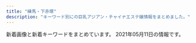 ```yaml
---
title: "練馬・下赤塚"
description: "キーワード別にの巨乳アジアン・チャイナエステ嬢情報をまとめました。"
---
```


新着画像と新着キーワードをまとめています。
2021年05月11日の情報です。

<DmmAffiliateIns />
<KeywordTable
  shops={
    [
    {
        "name": "\u3072\u307e\u308f\u308a",
        "img_links": [
            "http://himawari.est-u.com/staff/izumi.jpg",
            "http://himawari.est-u.com/images/a1.jpg",
            "http://himawari.est-u.com/staff/asuka.jpg",
            "http://himawari.est-u.com/images/a2.jpg",
            "http://himawari.est-u.com/staff/yuki.jpg",
            "http://himawari.est-u.com/staff/risa.jpg",
            "http://himawari.est-u.com/staff/umi.jpg",
            "http://himawari.est-u.com/images/index_04.jpg",
            "http://himawari.est-u.com/images/index_10.jpg",
            "http://himawari.est-u.com/staff/emi.jpg",
            "http://himawari.est-u.com/staff/sakura.jpg",
            "http://himawari.est-u.com/images/therpist.jpg",
            "http://himawari.est-u.com/images/index2_08.jpg",
            "http://himawari.est-u.com/images/down.jpg",
            "http://himawari.est-u.com/images/index_02.jpg",
            "http://himawari.est-u.com/images/index_08.jpg",
            "http://himawari.est-u.com/staff/yumi.jpg",
            "http://himawari.est-u.com/staff/nami.jpg"
        ],
        "station": "\u7df4\u99ac\u99c5\u5357\u53e3",
        "url": "http://himawari.est-u.com/",
        "keywords": {
            "C": 7
        }
    },
    {
        "url": "http://aroma-p.info/",
        "station": "\u77f3\u795e\u4e95\u516c\u5712\u99c5\u5357\u53e3",
        "keywords": {},
        "name": "AROMA PLAZA \u30a2\u30ed\u30de\u30d7\u30e9\u30b6",
        "img_links": []
    },
    {
        "name": "\u3064\u307c\u307f",
        "url": "https://salasa.tokyo/",
        "station": "\u7df4\u99ac\u99c5\u897f\u53e3",
        "img_links": [
            "https://salasa.tokyo/wp-content/themes/este/img/top-img02.png",
            "https://salasa.tokyo/wp-content/uploads/2020/02/21salasa.jpg",
            "https://salasa.tokyo/wp-content/themes/este/img/top-img021.png",
            "https://salasa.tokyo/wp-content/themes/este/img/top-img01b.png",
            "https://salasa.tokyo/wp-content/themes/este/img/tel_footer.png",
            "https://salasa.tokyo/wp-content/themes/este/img/top-img01.png",
            "https://salasa.tokyo/wp-content/themes/este/img/top-img04.png",
            "https://salasa.tokyo/wp-content/themes/este/img/4.jpg",
            "https://salasa.tokyo/wp-content/uploads/2020/02/41salasa.jpg",
            "https://salasa.tokyo/wp-content/themes/este/img/3.jpg",
            "https://salasa.tokyo/wp-content/themes/este/img/1.jpg",
            "https://salasa.tokyo/wp-content/themes/este/img/call.png",
            "https://salasa.tokyo/wp-content/themes/este/img/top-img05.png",
            "https://salasa.tokyo/wp-content/themes/este/img/tel_header.png",
            "https://salasa.tokyo/wp-content/themes/este/img/top-img01a.png",
            "https://salasa.tokyo/wp-content/uploads/2020/04/2311121salasa.jpg",
            "https://salasa.tokyo/wp-content/uploads/2020/02/1salasa.jpg",
            "https://salasa.tokyo/wp-content/uploads/2021/04/s187alasa.jpg",
            "https://salasa.tokyo/wp-content/uploads/2020/02/11salasa.jpg",
            "https://salasa.tokyo/wp-content/uploads/2021/02/345salasa.jpg",
            "https://salasa.tokyo/wp-content/uploads/2020/02/8776salasa.jpg",
            "https://salasa.tokyo/wp-content/uploads/2020/03/897261salasa.jpg",
            "https://salasa.tokyo/wp-content/themes/este/img/2.jpg",
            "https://salasa.tokyo/wp-content/uploads/2020/02/32salasa.jpg"
        ],
        "keywords": {
            "C": 13,
            "G": 3,
            "D": 6,
            "E": 14
        }
    },
    {
        "url": "http://www.e-rakuraku.info/",
        "img_links": [
            "http://www.e-rakuraku.info/images/g5.jpg",
            "http://www.e-rakuraku.info/images/s1.png",
            "http://www.e-rakuraku.info/images/mobile.png",
            "http://www.e-rakuraku.info/images/newt.png",
            "http://www.e-rakuraku.info/images/tite-staff.png",
            "http://www.e-rakuraku.info/images/g4.jpg",
            "http://www.e-rakuraku.info/images/huiyuan.png",
            "http://www.e-rakuraku.info/images/g3.jpg",
            "http://www.e-rakuraku.info/images/nei_03.jpg",
            "http://www.e-rakuraku.info/images/g0.jpg",
            "http://www.e-rakuraku.info/images/g1.jpg",
            "http://www.e-rakuraku.info/images/tite-gallery.png",
            "http://www.e-rakuraku.info/images/sr.png",
            "http://www.e-rakuraku.info/images/g2.jpg",
            "http://www.e-rakuraku.info/images/newfacet.png",
            "http://www.e-rakuraku.info/images/tel.png",
            "http://www.e-rakuraku.info/images/top.jpg",
            "http://www.e-rakuraku.info/images/s2.png"
        ],
        "station": "\u4e2d\u6751\u6a4b\u99c5",
        "name": "\u697d\u697d",
        "keywords": {
            "C": 13
        }
    },
    {
        "url": "http://www.smile.mensest.com/",
        "keywords": {
            "C": 16,
            "88": 4,
            "D": 4,
            "85": 2,
            "87": 2
        },
        "station": "\u7df4\u99ac\u99c5\u897f\u53e3",
        "name": "Smile -\u30b9\u30de\u30a4\u30eb-",
        "img_links": [
            "http://www.smile.mensest.com/files/003.jpg",
            "http://www.smile.mensest.com/files/001.jpg",
            "http://www.smile.mensest.com/files/002.jpg",
            "http://www.smile.mensest.com/img/ttl_news.png",
            "http://www.smile.mensest.com/img/ttl_info.png",
            "http://www.smile.mensest.com/img/pickup.jpg",
            "http://www.smile.mensest.com/img/btn_side_mobile.jpg",
            "http://www.smile.mensest.com/files/004.jpg",
            "http://www.smile.mensest.com/img/goback.jpg",
            "http://www.smile.mensest.com/img/btn_blog.png",
            "http://www.smile.mensest.com/img/header02.png"
        ]
    },
    {
        "station": "\u7df4\u99ac\u99c5",
        "keywords": {
            "89": 1,
            "92": 1,
            "90": 3,
            "D": 3,
            "C": 2,
            "E": 1,
            "86": 1
        },
        "img_links": [
            "http://aclass.estheya.com/css/m-head02.jpg",
            "http://aclass.estheya.com/images/call.png",
            "http://aclass.estheya.com/css/m-top004.jpg",
            "http://aclass.estheya.com/css/staff/staff001-b.jpg",
            "http://aclass.estheya.com/css/staff/staff002.jpg",
            "http://aclass.estheya.com/css/staff/staff0004.jpg",
            "http://aclass.estheya.com/css/staff/staff005.jpg",
            "http://aclass.estheya.com/css/right.jpg",
            "http://aclass.estheya.com/css/m-head04.jpg",
            "http://aclass.estheya.com/css/staff/staff006.jpg",
            "http://aclass.estheya.com/css/left.jpg",
            "http://aclass.estheya.com/css/cam01.jpg",
            "http://aclass.estheya.com/css/staff/staff001.jpg",
            "http://aclass.estheya.com/css/staff/staff0003.jpg"
        ],
        "name": "A-CLASS\uff5e\u30a8\u30fc\u30af\u30e9\u30b9\uff5e",
        "url": "http://aclass.estheya.com/"
    },
    {
        "station": "\u65b0\u685c\u53f0\u99c51\u756a\u51fa\u53e3",
        "img_links": [
            "https://static.wixstatic.com/media/56292f_4d626237c2cd4806b0251dae4554758e.jpg",
            "https://static.wixstatic.com/media/56292f_3dc196c69ac04338b46a28f7dc0f4df2.jpg",
            "https://static.wixstatic.com/media/73ea4e_73ca4971bac34776a53c8b09526abe0d~mv2.jpg",
            "https://static.wixstatic.com/media/73ea4e_4f276738c0354f93b87840e2d55be62b~mv2.png"
        ],
        "url": "https://1270791003.wixsite.com/mysite/",
        "name": "\u697d\u3005",
        "keywords": {}
    },
    {
        "keywords": {},
        "url": "http://evergrace.tyo.cm/",
        "name": "\u30b8\u30e3\u30b9\u30df\u30f3",
        "station": "\u6210\u5897\u99c5",
        "img_links": []
    },
    {
        "url": "http://es-nerima.biz/",
        "img_links": [
            "http://es-nerima.biz/wp-content/themes/template-salon2/images/gallery-ttl.png",
            "http://es-nerima.biz/wp-content/uploads/2016/10/gallery8.jpg",
            "http://es-nerima.biz/wp-content/themes/template-salon2/images/gallery2.jpg",
            "http://es-nerima.biz/wp-content/uploads/2016/10/g6-250x330.jpg",
            "http://es-nerima.biz/wp-content/uploads/2016/10/eri-250x330.jpg",
            "http://es-nerima.biz/wp-content/uploads/2016/10/g4.jpg",
            "http://es-nerima.biz/wp-content/uploads/2016/10/g3-250x330.jpg",
            "http://es-nerima.biz/wp-content/themes/template-salon2/images/slider1.jpg",
            "http://es-nerima.biz/wp-content/themes/template-salon2/images/news-ttl.png",
            "http://es-nerima.biz/wp-content/uploads/2016/10/g3.jpg",
            "http://es-nerima.biz/wp-content/uploads/2016/10/g1-250x330.jpg",
            "http://es-nerima.biz/wp-content/themes/template-salon2/images/newface-ttl.png",
            "http://es-nerima.biz/wp-content/uploads/2016/10/mika.jpg",
            "http://es-nerima.biz/wp-content/themes/template-salon2/images/gallery1.jpg",
            "http://es-nerima.biz/wp-content/uploads/2016/10/girl-1-250x330.jpg",
            "http://es-nerima.biz/wp-content/themes/template-salon2/images/tel.png",
            "http://es-nerima.biz/wp-content/themes/template-salon2/images/camp-bnr.jpg",
            "http://es-nerima.biz/wp-content/uploads/2016/10/g6.jpg",
            "http://es-nerima.biz/wp-content/themes/template-salon2/images/gallery3.jpg",
            "http://es-nerima.biz/wp-content/uploads/2016/10/gallery7.jpg",
            "http://es-nerima.biz/wp-content/themes/template-salon2/images/massage-de_88_31.jpg",
            "http://es-nerima.biz/wp-content/themes/template-salon2/images/gallery4.jpg",
            "http://es-nerima.biz/wp-content/uploads/2016/10/g5-250x330.jpg",
            "http://es-nerima.biz/wp-content/uploads/2016/10/girl-1.jpg",
            "http://es-nerima.biz/wp-content/uploads/2016/10/g5.jpg",
            "http://es-nerima.biz/wp-content/themes/template-salon2/images/pickup-frame.png",
            "http://es-nerima.biz/wp-content/uploads/2016/10/gallery5.jpg",
            "http://es-nerima.biz/wp-content/uploads/2016/10/gallery8-600x600.jpg",
            "http://es-nerima.biz/wp-content/uploads/2016/10/g4-250x330.jpg",
            "http://es-nerima.biz/wp-content/themes/template-salon2/images/magazine.jpg",
            "http://es-nerima.biz/wp-content/uploads/2016/10/gallery1.jpg",
            "http://es-nerima.biz/wp-content/uploads/2016/10/camp-bnr.jpg",
            "http://es-nerima.biz/wp-content/uploads/2016/10/gallery6.jpg",
            "http://cdn.dino-es.com/images/logo/88x31DinoEs.png",
            "http://es-nerima.biz/wp-content/themes/template-salon2/images/pickup-ttl.png",
            "http://es-nerima.biz/wp-content/uploads/2016/10/gallery3.jpg",
            "http://es-nerima.biz/wp-content/uploads/2016/10/mika-250x330.jpg",
            "http://es-nerima.biz/wp-content/uploads/2016/10/gallery2.jpg",
            "http://es-nerima.biz/wp-content/uploads/2016/10/eri.jpg"
        ],
        "station": "\u7df4\u99ac\u99c5\u5317\u53e3",
        "name": "\u3046\u3089\u3089",
        "keywords": {}
    },
    {
        "url": "http://margaret.ests.jp/",
        "keywords": {
            "E": 60,
            "88": 24,
            "87": 12,
            "86": 24,
            "D": 72,
            "85": 36
        },
        "img_links": [
            "http://margaret.ests.jp/images/top.jpg",
            "http://margaret.ests.jp/images/s_pick.jpg",
            "http://margaret.ests.jp/images/room2.jpg",
            "http://margaret.ests.jp/images/room4.jpg",
            "http://margaret.ests.jp/photos/sites/29/2020/04/2020041014190824.jpg",
            "http://margaret.ests.jp/images/mobile.jpg",
            "http://margaret.ests.jp/images/service3.jpg",
            "http://margaret.ests.jp/photos/sites/29/2020/06/2020062814010219.jpeg",
            "http://margaret.ests.jp/photos/sites/29/2020/08/2020080615352994.jpeg",
            "http://margaret.ests.jp/photos/sites/29/2021/01/2021011511194654.jpg",
            "http://margaret.ests.jp/photos/sites/29/2020/08/2020082222274080.jpeg",
            "http://margaret.ests.jp/photos/sites/29/2020/03/2020032709162529.jpg",
            "http://margaret.ests.jp/images/room1.jpg",
            "http://margaret.ests.jp/images/service4.jpg",
            "http://margaret.ests.jp/photos/sites/29/2020/06/202006301829174.jpeg",
            "http://margaret.ests.jp/photos/sites/29/2020/04/202004081414540.jpg",
            "http://margaret.ests.jp/images/s_staff.png",
            "http://margaret.ests.jp/images/room3.jpg",
            "http://margaret.ests.jp/images/service2.jpg",
            "http://margaret.ests.jp/photos/sites/29/2020/05/202005281752578.jpg",
            "http://margaret.ests.jp/images/s_news.jpg",
            "http://margaret.ests.jp/photos/sites/29/2020/04/202004102157462.jpeg",
            "http://margaret.ests.jp/images/s_service.png",
            "http://margaret.ests.jp/photos/sites/29/2020/04/2020040205541033.jpg",
            "http://margaret.ests.jp/images/info.jpg",
            "http://margaret.ests.jp/images/service1.jpg"
        ],
        "station": "\u685c\u53f0\u99c5\u5317\u53e3",
        "name": "\u30de\u30fc\u30ac\u30ec\u30c3\u30c8"
    },
    {
        "img_links": [
            "http://oasis.akasuri.xyz/images/c-photo.png",
            "http://oasis.akasuri.xyz/images/c-top.png",
            "http://oasis.akasuri.xyz/images/bar-staff.png",
            "http://oasis.akasuri.xyz/images/bar-photo.png",
            "http://oasis.akasuri.xyz/images/fotter.png",
            "http://oasis.akasuri.xyz/staff/s3.jpg",
            "http://oasis.akasuri.xyz/staff/s2.jpg",
            "http://oasis.akasuri.xyz/images/c-staff.png",
            "http://oasis.akasuri.xyz/staff/s1.jpg",
            "http://oasis.akasuri.xyz/images/b-tel.png"
        ],
        "name": "\u30aa\u30a2\u30b7\u30b9",
        "url": "http://oasis.akasuri.xyz/",
        "station": "\u6210\u5897\u99c5\u5357\u53e3",
        "keywords": {}
    },
    {
        "keywords": {},
        "name": "\u5927\u5983",
        "url": "http://sh-dafei.work/",
        "img_links": [
            "http://sh-dafei.work/uploads/181206/1-1Q2061253211D.jpg",
            "http://sh-dafei.work/templets/default/pc/picture/staffs.png",
            "http://sh-dafei.work/templets/default/pc/picture/s_pick.png",
            "http://sh-dafei.work/templets/default/pc/picture/s_staff.png",
            "http://sh-dafei.work/templets/default/pc/picture/s_news.png",
            "http://sh-dafei.work/uploads/180612/1-1P612160029349.jpg",
            "http://sh-dafei.work/uploads/201113/1-20111314213cQ.jpg",
            "http://sh-dafei.work/uploads/171031/1-1G0311G531445.jpg",
            "http://sh-dafei.work/uploads/200117/1-20011G614144B.jpg",
            "http://sh-dafei.work/uploads/181207/1-1Q20G35320X0.png",
            "http://sh-dafei.work/uploads/191115/1-191115132040J2.jpg",
            "http://sh-dafei.work/uploads/201002/1-201002144Z11V.jpg",
            "http://sh-dafei.work/uploads/180227/1-1P22G40S5448.jpg",
            "http://sh-dafei.work/templets/default/pc/picture/end1.jpg",
            "http://sh-dafei.work/uploads/210219/1-210219105500300.jpg",
            "http://sh-dafei.work/uploads/181207/1-1Q20G40K63R.jpg",
            "http://sh-dafei.work/uploads/171031/1-1G0311G556445.jpg",
            "http://sh-dafei.work/uploads/190301/1-1Z30116320A41.jpg",
            "http://sh-dafei.work/uploads/190924/1-1Z924151334121.jpg",
            "http://sh-dafei.work/uploads/171031/1-1G0311G4095M.jpg",
            "http://sh-dafei.work/uploads/181206/1-1Q2061249563O.jpg",
            "http://sh-dafei.work/uploads/171031/1-1G0311G505933.jpg",
            "http://sh-dafei.work/uploads/allimg/180612/1-1P612160305350.jpg",
            "http://sh-dafei.work/uploads/200612/1-200612154534W8.jpg",
            "http://sh-dafei.work/uploads/181214/1-1Q214154222511.jpg",
            "http://sh-dafei.work/uploads/190130/1-1Z130162635508.jpg",
            "http://sh-dafei.work/uploads/181206/1-1Q206125154224.jpg",
            "http://sh-dafei.work/templets/default/pc/picture/face.png",
            "http://sh-dafei.work/uploads/181206/1-1Q2061250494E.jpg",
            "http://sh-dafei.work/uploads/171031/1-1G0311G344914.jpg",
            "http://sh-dafei.work/uploads/210326/1-210326140613257.jpg",
            "http://sh-dafei.work/uploads/180612/1-1P6121601061c.jpg",
            "http://sh-dafei.work/uploads/190329/1-1Z329151011c7.jpg",
            "http://sh-dafei.work/uploads/190809/1-1ZP9125I01S.jpg"
        ],
        "station": "\u7df4\u99ac\u99c5\u897f\u53e3"
    },
    {
        "name": "\u6708\u306e\u604b",
        "keywords": {
            "C": 7
        },
        "station": "\u7df4\u99ac\u99c5\u5317\u53e3",
        "url": "http://moonlove.est-u.com/",
        "img_links": [
            "http://moonlove.est-u.com/images/index_02.jpg",
            "http://moonlove.est-u.com/images/index_04.jpg",
            "http://moonlove.est-u.com/images/index3_06.jpg",
            "http://moonlove.est-u.com/staff/ayumi.jpg",
            "http://moonlove.est-u.com/staff/kaori.jpg",
            "http://moonlove.est-u.com/images/index_17.jpg",
            "http://moonlove.est-u.com/staff/sakura.jpg",
            "http://moonlove.est-u.com/images/staff_09.jpg",
            "http://moonlove.est-u.com/images/s5.jpg",
            "http://moonlove.est-u.com/images/index_13.jpg",
            "http://moonlove.est-u.com/images/index_15.jpg",
            "http://moonlove.est-u.com/images/index_10.jpg",
            "http://moonlove.est-u.com/images/index_08.jpg",
            "http://moonlove.est-u.com/images/index_16.jpg",
            "http://moonlove.est-u.com/images/s4.jpg",
            "http://moonlove.est-u.com/images/index_07.jpg",
            "http://moonlove.est-u.com/images/index_05.jpg",
            "http://moonlove.est-u.com/images/icon_000.jpg",
            "http://moonlove.est-u.com/staff/hitomi.jpg",
            "http://moonlove.est-u.com/images/index_19.jpg",
            "http://moonlove.est-u.com/images/index2_06.jpg",
            "http://moonlove.est-u.com/staff/miki.jpg",
            "http://moonlove.est-u.com/images/index_12.jpg",
            "http://moonlove.est-u.com/images/s6.jpg",
            "http://moonlove.est-u.com/images/s8.jpg",
            "http://moonlove.est-u.com/images/index_14.jpg",
            "http://moonlove.est-u.com/images/s3.jpg",
            "http://moonlove.est-u.com/images/index1_06.jpg",
            "http://moonlove.est-u.com/staff/nami.jpg",
            "http://moonlove.est-u.com/images/s1.jpg"
        ]
    },
    {
        "url": "http://pakira-massage.work/",
        "img_links": [
            "http://pakira-massage.work/i/img/sta1.jpg",
            "http://pakira-massage.work/i/img/r4.jpg",
            "http://pakira-massage.work/img/st2.jpg",
            "http://pakira-massage.work/i/img/r3.jpg",
            "http://pakira-massage.work/img/botton.jpg",
            "http://pakira-massage.work/i/img/r5.jpg",
            "http://pakira-massage.work/img/mobile-1.png",
            "http://pakira-massage.work/img/sta2.jpg",
            "http://pakira-massage.work/img/s1.jpg",
            "http://pakira-massage.work/i/img/sta2.jpg",
            "http://pakira-massage.work/i/img/r1.jpg",
            "http://pakira-massage.work/i/img/r2.jpg",
            "http://pakira-massage.work/i/img/st1.jpg",
            "http://pakira-massage.work/img/st1.jpg",
            "http://pakira-massage.work/img/sta1.jpg",
            "http://pakira-massage.work/img/campian.jpg",
            "http://pakira-massage.work/img/s2.jpg",
            "http://pakira-massage.work/img/head.jpg",
            "http://pakira-massage.work/i/img/r6.jpg",
            "http://pakira-massage.work/img/nos.jpg"
        ],
        "name": "\u30d1\u30ad\u30e9",
        "keywords": {
            "87": 1,
            "E": 1,
            "C": 11,
            "85": 2
        },
        "station": "\u8981\u753a\u99c55\u756a\u51fa\u53e3"
    },
    {
        "name": "\u512a\u30fb\u7f8e",
        "keywords": {},
        "img_links": [
            "http://rose.este.work/unnamed.png",
            "http://rose.este.work/r1.jpg",
            "http://rose.este.work/r4.jpg",
            "http://rose.este.work/resize_250.png",
            "http://rose.este.work/resize_1500-450.jpg",
            "http://rose.este.work/sys1.png",
            "http://rose.este.work/index-24.htm.jpg",
            "http://rose.este.work/index-26.htm.jpg",
            "http://rose.este.work/totop.png",
            "http://rose.este.work/index-1.htm.jpg",
            "http://rose.este.work/index-25.htm.jpg",
            "http://rose.este.work/r3.jpg",
            "http://rose.este.work/r5.jpg",
            "http://rose.este.work/re.jpg"
        ],
        "station": "\u6c5f\u53e4\u7530\u99c5\u5357\u53e3",
        "url": "http://rose.este.work/"
    },
    {
        "name": "\u30b7\u30a8\u30b9\u30bf",
        "url": "http://siesta.ests.jp/",
        "img_links": [
            "http://siesta.ests.jp/images/acc2.jpg",
            "http://siesta.ests.jp/images/top.png",
            "http://siesta.ests.jp/images/news.jpg",
            "http://siesta.ests.jp/photos/sites/39/2021/01/2021011116333493.jpg",
            "http://siesta.ests.jp/images/acc1.jpg",
            "http://siesta.ests.jp/photos/sites/39/2021/01/2021011116333298.jpg",
            "http://siesta.ests.jp/photos/sites/39/2021/04/2021040818055925.jpg",
            "http://siesta.ests.jp/images/info.jpg",
            "http://siesta.ests.jp/images/pick.jpg",
            "http://siesta.ests.jp/images/s-staff.jpg",
            "http://siesta.ests.jp/images/s-recriut.jpg",
            "http://siesta.ests.jp/images/acc4.jpg",
            "http://siesta.ests.jp/images/mobile1.jpg",
            "http://siesta.ests.jp/photos/sites/39/2021/04/2021042011331872.jpg",
            "http://siesta.ests.jp/images/mobile.jpg",
            "http://siesta.ests.jp/images/acc3.jpg"
        ],
        "keywords": {
            "88": 5,
            "D": 15,
            "83": 5,
            "85": 10
        },
        "station": "\u5927\u6cc9\u5b66\u5712\u99c5\u5317\u53e3"
    },
    {
        "station": "\u7df4\u99ac\u99c5\u5357\u53e3",
        "img_links": [
            "http://www.nerima-rose.com/images/aroma/r3.jpg",
            "http://www.nerima-rose.com/images/staff/18/ayumi.jpg",
            "http://www.nerima-rose.com/images/index-rosa_04.jpg",
            "http://www.nerima-rose.com/images/staff/18/hina.jpg",
            "http://www.nerima-rose.com/cgi-bin/topics/img/16-1.jpg",
            "http://www.nerima-rose.com/images/shop/h1.jpg",
            "http://www.nerima-rose.com/images/rosa-sys_04.jpg",
            "http://www.nerima-rose.com/images/index-rosa_02.jpg",
            "http://www.nerima-rose.com/images/staff/17/2/ena.jpg",
            "http://www.nerima-rose.com/images/aroma/r2.jpg",
            "http://www.nerima-rose.com/images/rosa-sys_09a.jpg",
            "http://www.nerima-rose.com/images/staff/16/aya2.jpg",
            "http://www.nerima-rose.com/images/rosa-pindao_07.jpg",
            "http://www.nerima-rose.com/images/staff/16/kaori2.jpg",
            "http://www.nerima-rose.com/images/rosa-pindao_09.jpg",
            "http://www.nerima-rose.com/images/index-rosa_09.jpg",
            "http://www.nerima-rose.com/images/shop/4/s1.jpg",
            "http://www.nerima-rose.com/images/nav/nav-acc.jpg",
            "http://www.nerima-rose.com/images/staff/18/misaki.jpg",
            "http://www.nerima-rose.com/images/sys3.jpg",
            "http://www.nerima-rose.com/images/staff/17/riri.jpg",
            "http://www.nerima-rose.com/images/shop/11.jpg",
            "http://www.nerima-rose.com/images/aroma/r1.jpg",
            "http://www.nerima-rose.com/images/images/sys2018_03.jpg",
            "http://www.nerima-rose.com/images/images/sys2018_06.jpg",
            "http://www.nerima-rose.com/images/shop/3/sh1.jpg",
            "http://www.nerima-rose.com/images/nav/nav-rec.jpg",
            "http://www.nerima-rose.com/images/staff/17/2/nana.png"
        ],
        "keywords": {
            "C": 8
        },
        "url": "http://www.nerima-rose.com/",
        "name": "ROSE"
    },
    {
        "name": "\u61a9",
        "station": "\u5927\u5c71\u99c5\u5357\u53e3",
        "keywords": {},
        "url": "http://c-ikoi.work/",
        "img_links": [
            "http://c-ikoi.work/images/staff_t.jpg",
            "http://c-ikoi.work/images/line.png",
            "http://c-ikoi.work/images/sys2.jpg",
            "http://c-ikoi.work/images/rec1.png",
            "http://c-ikoi.work/images/1.jpg",
            "http://c-ikoi.work/images/news.jpg",
            "http://c-ikoi.work/images/int3.png",
            "http://c-ikoi.work/images/rec2.png",
            "http://c-ikoi.work/images/int2.png",
            "http://c-ikoi.work/images/sys1.jpg",
            "http://c-ikoi.work/img/aoi1.jpg",
            "http://c-ikoi.work/img/rina1.jpg",
            "http://c-ikoi.work/images/head.jpg",
            "http://c-ikoi.work/images/concept.jpg",
            "http://c-ikoi.work/images/2.jpg",
            "http://c-ikoi.work/images/3.jpg",
            "http://c-ikoi.work/images/4.jpg",
            "http://c-ikoi.work/images/mobile.jpg",
            "http://c-ikoi.work/images/interior_t.jpg",
            "http://c-ikoi.work/images/int1.png",
            "http://c-ikoi.work/images/sys3.png",
            "http://c-ikoi.work/images/tel.jpg",
            "http://c-ikoi.work/img/moe1.jpg",
            "http://c-ikoi.work/img/yuki1.jpg"
        ]
    },
    {
        "name": "\u8776",
        "keywords": {},
        "url": "http://www.relaxes.info/",
        "station": "\u4e0a\u677f\u6a4b\u99c5\u5317\u53e3",
        "img_links": [
            "http://www.relaxes.info/images/ttl_staff.png",
            "http://www.relaxes.info/images/info.jpg",
            "http://www.relaxes.info/images/rec.png",
            "http://www.relaxes.info/images/s1.png",
            "http://www.relaxes.info/images/ttl_qj.png",
            "http://www.relaxes.info/up/uploads/20210313172020j.jpg",
            "http://www.relaxes.info/up/uploads/20180315212810me.jpg",
            "http://www.relaxes.info/images/t1.png",
            "http://www.relaxes.info/images/t2.png",
            "http://www.relaxes.info/images/price.jpg",
            "http://www.relaxes.info/images/ttl_price.png",
            "http://www.relaxes.info/images/header_bg.png",
            "http://www.relaxes.info/up/uploads/2017071800271212.jpg"
        ]
    },
    {
        "keywords": {
            "91": 3,
            "93": 1,
            "84": 1,
            "D": 2,
            "80": 1,
            "95": 1,
            "C": 4,
            "83": 2,
            "F": 4,
            "86": 1,
            "81": 1,
            "G": 1,
            "88": 1
        },
        "name": "\u30e9\u30b1\u30b7\u30b9\u5927\u6cc9\u5b66\u5712",
        "url": "http://lachesis.este88.com/",
        "station": "\u5927\u6cc9\u5b66\u5712\u99c5",
        "img_links": [
            "https://lachesis.este88.com/gals/narumi1.jpg",
            "https://lachesis.este88.com/images/bg_header.jpg",
            "http://lachesis.este88.com/gals/narumi2.jpg",
            "https://lachesis.este88.com/images/info5.jpg",
            "http://lachesis.este88.com/gals/minami2.jpg",
            "http://lachesis.este88.com/gals/itika2.jpg",
            "https://lachesis.este88.com/gals/itika1.jpg",
            "http://lachesis.este88.com/gals/miku1.jpg",
            "http://lachesis.este88.com/images/bg_header.jpg",
            "https://lachesis.este88.com/gals/tumugi1.jpg",
            "http://lachesis.este88.com/gals/rinnka4.jpg",
            "http://lachesis.este88.com/gals/miho3.jpg",
            "https://lachesis.este88.com/gals/yuno1.jpg",
            "http://lachesis.este88.com/gals/narumi1.jpg",
            "http://lachesis.este88.com/images/bg_header3.jpg",
            "http://lachesis.este88.com/images/sysh3bar.png",
            "http://momipara.jp/img/link/momi234.jpg",
            "http://lachesis.este88.com/images/info5.jpg",
            "http://lachesis.este88.com/gals/mao2.jpg",
            "http://lachesis.este88.com/gals/miku3.jpg",
            "http://lachesis.este88.com/gals/itika1.jpg",
            "https://lachesis.este88.com/images/sysh3bar.png",
            "https://lachesis.este88.com/gals/aoi1.jpg",
            "http://lachesis.este88.com/gals/narumi3.jpg",
            "https://lachesis.este88.com/gals/nozomi1.jpg",
            "http://lachesis.este88.com/gals/tumugi2.jpg",
            "http://lachesis.este88.com/gals/aoi1.jpg",
            "https://lachesis.este88.com/gals/miho1.jpg",
            "http://lachesis.este88.com/gals/rinnka3.jpg",
            "https://lachesis.este88.com/images/bg_header3.jpg",
            "http://lachesis.este88.com/gals/itika3.jpg",
            "http://lachesis.este88.com/gals/aoi2.jpg",
            "http://lachesis.este88.com/images/line.jpg",
            "http://lachesis.este88.com/gals/tumugi1.jpg",
            "http://lachesis.este88.com/gals/miku2.jpg",
            "https://lachesis.este88.com/gals/mao1.jpg",
            "http://lachesis.este88.com/gals/yuno1.jpg",
            "http://lachesis.este88.com/gals/mao1.jpg",
            "http://lachesis.este88.com/gals/miho1.jpg",
            "http://lachesis.este88.com/gals/maria1.jpg",
            "http://lachesis.este88.com/gals/nozomi4.jpg",
            "http://lachesis.este88.com/gals/yuno3.jpg",
            "http://lachesis.este88.com/gals/miho2.jpg",
            "http://lachesis.este88.com/gals/rinnka1.jpg",
            "http://lachesis.este88.com/gals/nozomi2.jpg",
            "http://lachesis.este88.com/gals/nozomi1.jpg",
            "https://lachesis.este88.com/gals/maria1.jpg",
            "http://lachesis.este88.com/gals/narumi4.jpg",
            "http://lachesis.este88.com/gals/yuno2.jpg",
            "https://lachesis.este88.com/gals/miku1.jpg",
            "http://lachesis.este88.com/gals/tumugi3.jpg",
            "http://lachesis.este88.com/gals/nozomi3.jpg",
            "http://lachesis.este88.com/gals/aoi3.jpg",
            "https://lachesis.este88.com/gals/rinnka1.jpg",
            "https://lachesis.este88.com/images/line.jpg",
            "http://lachesis.este88.com/gals/rinnka2.jpg",
            "http://lachesis.este88.com/gals/minami1.jpg",
            "https://lachesis.este88.com/gals/minami1.jpg"
        ]
    },
    {
        "url": "http://ginzaangel.esnavi.work/",
        "keywords": {
            "90": 3,
            "92": 1,
            "88": 2,
            "89": 1
        },
        "img_links": [
            "http://ginzaangel.esnavi.work/sys2.jpg",
            "http://ginzaangel.esnavi.work/2/uploadimg/1615988408.jpeg",
            "http://ginzaangel.esnavi.work/sys1.jpg",
            "http://ginzaangel.esnavi.work/s1.png",
            "http://ginzaangel.esnavi.work/2/uploadimg/1615989115.jpeg",
            "http://ginzaangel.esnavi.work/2/uploadimg/1615989033.jpeg",
            "http://ginzaangel.esnavi.work/2/uploadimg/1615988934.jpeg",
            "http://ginzaangel.esnavi.work/int1.png",
            "http://ginzaangel.esnavi.work/2/uploadimg/1619341553.jpeg",
            "http://ginzaangel.esnavi.work/2/uploadimg/1595657062.jpeg",
            "http://ginzaangel.esnavi.work/2/uploadimg/1601829474.jpeg",
            "http://ginzaangel.esnavi.work/news.jpg",
            "http://ginzaangel.esnavi.work/head.jpg",
            "http://ginzaangel.esnavi.work/staff_t.jpg"
        ],
        "name": "\u7df4\u99ac\u306e\u5929\u4f7f",
        "station": "\u7df4\u99ac\u99c5\u897f\u53e3"
    },
    {
        "url": "http://ponfu-massage.work/",
        "station": "\u7df4\u99ac\u99c5\u897f\u53e3",
        "keywords": {
            "89": 1,
            "88": 4,
            "F": 2,
            "85": 2,
            "C": 22,
            "84": 1,
            "D": 9,
            "86": 1,
            "87": 5,
            "E": 2
        },
        "img_links": [
            "http://ponfu-massage.work/img/sta35.jpg",
            "http://ponfu-massage.work/i/img/sta41.jpg",
            "http://ponfu-massage.work/i/img/sta39.jpg",
            "http://ponfu-massage.work/img/sta45.jpg",
            "http://ponfu-massage.work/img/campian.jpg",
            "http://ponfu-massage.work/img/st45.jpg",
            "http://ponfu-massage.work/i/img/sta38.jpg",
            "http://ponfu-massage.work/img/sta28.jpg",
            "http://ponfu-massage.work/img/sta38.jpg",
            "http://ponfu-massage.work/img/acc2.jpg",
            "http://ponfu-massage.work/img/st38.jpg",
            "http://ponfu-massage.work/img/acc5.jpg",
            "http://ponfu-massage.work/img/sta43.jpg",
            "http://ponfu-massage.work/i/img/r3.jpg",
            "http://ponfu-massage.work/i/img/r1.jpg",
            "http://ponfu-massage.work/img/s30.jpg",
            "http://ponfu-massage.work/i/img/sta43.jpg",
            "http://ponfu-massage.work/i/img/sta46.jpg",
            "http://ponfu-massage.work/img/s41.jpg",
            "http://ponfu-massage.work/img/s44.jpg",
            "http://ponfu-massage.work/img/st30.jpg",
            "http://ponfu-massage.work/i/img/sta47.jpg",
            "http://ponfu-massage.work/img/acc7.jpg",
            "http://ponfu-massage.work/i/img/sta44.jpg",
            "http://ponfu-massage.work/img/acc6.jpg",
            "http://ponfu-massage.work/img/st18.jpg",
            "http://ponfu-massage.work/img/sta44.jpg",
            "http://ponfu-massage.work/img/s47.jpg",
            "http://ponfu-massage.work/img/s45.jpg",
            "http://ponfu-massage.work/img/sta41.jpg",
            "http://ponfu-massage.work/img/st42.jpg",
            "http://ponfu-massage.work/img/st41.jpg",
            "http://ponfu-massage.work/img/acc8.jpg",
            "http://ponfu-massage.work/img/acc9.jpg",
            "http://ponfu-massage.work/img/st46.jpg",
            "http://ponfu-massage.work/i/img/st45.jpg",
            "http://ponfu-massage.work/img/s39.jpg",
            "http://ponfu-massage.work/i/img/sta42.jpg",
            "http://ponfu-massage.work/img/acc3.jpg",
            "http://ponfu-massage.work/img/st44.jpg",
            "http://ponfu-massage.work/i/img/sta24.jpg",
            "http://ponfu-massage.work/img/s42.jpg",
            "http://ponfu-massage.work/img/s46.jpg",
            "http://ponfu-massage.work/img/st47.jpg",
            "http://ponfu-massage.work/img/sta47.jpg",
            "http://ponfu-massage.work/img/st43.jpg",
            "http://ponfu-massage.work/img/sta30.jpg",
            "http://ponfu-massage.work/img/st39.jpg",
            "http://ponfu-massage.work/img/s38.jpg",
            "http://ponfu-massage.work/img/acc4.jpg",
            "http://ponfu-massage.work/img/st35.jpg",
            "http://ponfu-massage.work/img/acc10.jpg",
            "http://ponfu-massage.work/i/img/sta45.jpg",
            "http://ponfu-massage.work/i/img/sta30.jpg",
            "http://ponfu-massage.work/img/st28.jpg",
            "http://ponfu-massage.work/img/sta39.jpg",
            "http://ponfu-massage.work/i/img/r2.jpg",
            "http://ponfu-massage.work/img/s43.jpg",
            "http://ponfu-massage.work/img/sta42.jpg",
            "http://ponfu-massage.work/img/acc1.jpg",
            "http://ponfu-massage.work/i/img/sta28.jpg",
            "http://ponfu-massage.work/img/sta46.jpg",
            "http://ponfu-massage.work/i/img/r4.jpg",
            "http://ponfu-massage.work/img/botton.jpg"
        ],
        "name": "\u30dd\u30f3\u30d5\u30fc"
    },
    {
        "url": "http://nymphe-est.biz/",
        "station": "\u6771\u6b66\u7df4\u99ac\u99c5\u5317\u53e3",
        "img_links": [
            "http://nymphe-est.biz/images/cg01.jpg",
            "http://nymphe-est.biz/images/cg03.jpg",
            "http://nymphe-est.biz/images/bul.jpg",
            "http://nymphe-est.biz/images/tit2.jpg",
            "http://nymphe-est.biz/images/tit6.jpg",
            "http://nymphe-est.biz/images/m6.png",
            "http://nymphe-est.biz/images/m5.png",
            "http://nymphe-est.biz/images/m2.png",
            "http://nymphe-est.biz/images/top.png",
            "http://nymphe-est.biz/images/fla.jpg",
            "http://nymphe-est.biz/images/m3.png",
            "http://nymphe-est.biz/images/stat.jpg",
            "http://nymphe-est.biz/images/tit4.jpg",
            "http://nymphe-est.biz/images/bur.jpg",
            "http://nymphe-est.biz/images/no.png",
            "http://nymphe-est.biz/images/spt.png",
            "http://nymphe-est.biz/images/cg02.jpg",
            "http://nymphe-est.biz/images/tit3.jpg",
            "http://nymphe-est.biz/images/tm.jpg",
            "http://nymphe-est.biz/images/tit5.jpg",
            "http://nymphe-est.biz/images/m1.png",
            "http://nymphe-est.biz/images/accl.jpg",
            "http://nymphe-est.biz/images/m4.png",
            "http://nymphe-est.biz/images/stal.jpg"
        ],
        "keywords": {
            "D": 2,
            "E": 1
        },
        "name": "\u59eb\u306e\u3086\u3073\u3055\u304d"
    },
    {
        "url": "http://www.es-kou.link/",
        "img_links": [
            "http://www.es-kou.link/images/head.jpg",
            "http://www.es-kou.link/images/staff_t.jpg",
            "http://www.es-kou.link/img/mimi1.jpg",
            "http://www.es-kou.link/images/2.jpg",
            "http://www.es-kou.link/images/sys3.png",
            "http://www.es-kou.link/images/b2.jpg",
            "http://www.es-kou.link/images/int1.png",
            "http://www.es-kou.link/img/nana1.jpg",
            "http://www.es-kou.link/images/info.png",
            "http://www.es-kou.link/images/b1.jpg",
            "http://www.es-kou.link/images/1.jpg",
            "http://www.es-kou.link/images/sys1.jpg",
            "http://www.es-kou.link/images/news.jpg",
            "http://www.es-kou.link/images/interior_t.jpg",
            "http://www.es-kou.link/images/mobile.jpg",
            "http://www.es-kou.link/images/s1.png",
            "http://www.es-kou.link/images/int2.png",
            "http://www.es-kou.link/images/sys2.jpg",
            "http://www.es-kou.link/img/satomi1.jpg",
            "http://www.es-kou.link/images/3.jpg"
        ],
        "keywords": {},
        "name": "\u7d05\u6708",
        "station": "\u4e0b\u8d64\u585a\u99c5\u5317\u53e3"
    },
    {
        "img_links": [
            "http://binrou.net/img/s119.jpg",
            "http://binrou.net/img/s111.jpg",
            "http://binrou.net/i/img/st118.jpg",
            "http://binrou.net/i/img/r2.jpg",
            "http://binrou.net/img/acc.jpg",
            "http://binrou.net/img/pickup20.jpg",
            "http://binrou.net/i/img/sta89.jpg",
            "http://binrou.net/img/mo.png",
            "http://binrou.net/i/img/sta117.jpg",
            "http://binrou.net/i/img/sta115.jpg",
            "http://binrou.net/img/s117.jpg",
            "http://binrou.net/img/s118.jpg",
            "http://binrou.net/i/img/r1.jpg",
            "http://binrou.net/i/img/sta116.jpg",
            "http://binrou.net/i/img/r4.jpg",
            "http://binrou.net/img/st112.jpg",
            "http://binrou.net/img/st114.jpg",
            "http://binrou.net/img/sta116.jpg",
            "http://binrou.net/img/sta115.jpg",
            "http://binrou.net/i/img/sta104.jpg",
            "http://binrou.net/i/img/sta94.jpg",
            "http://binrou.net/i/img/sta112.jpg",
            "http://binrou.net/img/s112.jpg",
            "http://binrou.net/img/s115.jpg",
            "http://binrou.net/img/st115.jpg",
            "http://binrou.net/i/img/sta111.jpg",
            "http://binrou.net/img/sta119.jpg",
            "http://binrou.net/i/img/acc.jpg",
            "http://binrou.net/img/sta111.jpg",
            "http://binrou.net/img/fla.jpg",
            "http://binrou.net/i/img/sta88.jpg",
            "http://binrou.net/img/botton.jpg",
            "http://binrou.net/i/img/sta119.jpg",
            "http://binrou.net/img/sta109.jpg",
            "http://binrou.net/img/st109.jpg",
            "http://binrou.net/i/img/sta98.jpg",
            "http://binrou.net/i/img/sta108.jpg",
            "http://binrou.net/img/sta112.jpg",
            "http://binrou.net/i/img/sta118.jpg",
            "http://binrou.net/i/img/sta97.jpg",
            "http://binrou.net/img/st117.jpg",
            "http://binrou.net/i/img/sta114.jpg",
            "http://binrou.net/img/st118.jpg",
            "http://binrou.net/img/s114.jpg",
            "http://binrou.net/i/img/sta105.jpg",
            "http://binrou.net/i/img/sta80.jpg",
            "http://binrou.net/img/sta118.jpg",
            "http://binrou.net/img/sta114.jpg",
            "http://binrou.net/i/img/r3.jpg",
            "http://binrou.net/img/sta117.jpg",
            "http://binrou.net/img/st119.jpg",
            "http://binrou.net/i/img/sta92.jpg",
            "http://binrou.net/img/st111.jpg",
            "http://binrou.net/img/st116.jpg",
            "http://binrou.net/i/img/sta100.jpg",
            "http://binrou.net/img/s116.jpg",
            "http://binrou.net/i/img/sta109.jpg"
        ],
        "name": "\u30ad\u30e9\u30ad\u30e9",
        "keywords": {
            "E": 6,
            "F": 1,
            "86": 4,
            "89": 1,
            "88": 1,
            "D": 2,
            "87": 4,
            "C": 17
        },
        "station": "\u7df4\u99ac\u99c5\u897f\u53e3",
        "url": "http://binrou.net/"
    },
    {
        "name": "\u6e29\u30fb\u306c\u304f\u3082\u308a",
        "station": "\u4e0a\u677f\u6a4b\u99c5\u5317\u53e3",
        "keywords": {},
        "img_links": [],
        "url": "http://tenpo2.iest.info/"
    },
    {
        "keywords": {},
        "img_links": [
            "http://www.hi-msg.com/dansin/images/s_info.jpg",
            "http://www.hi-msg.com/dansin/images/s_news.jpg",
            "http://www.hi-msg.com/dansin/images/s_pick.jpg",
            "http://www.hi-msg.com/dansin/images/p-2-1.jpg",
            "http://www.hi-msg.com/dansin/images/mobile.jpg",
            "http://www.hi-msg.com/dansin/images/top1.jpg",
            "http://www.hi-msg.com/dansin/images/nav.jpg",
            "http://www.hi-msg.com/dansin/images/1.jpg",
            "http://www.hi-msg.com/dansin/images/p-5.jpg",
            "http://www.hi-msg.com/dansin/images/p-6.jpg",
            "http://www.hi-msg.com/dansin/images/p-6-1.jpg",
            "http://www.hi-msg.com/dansin/images/p-8.jpg",
            "http://www.hi-msg.com/dansin/images/top.jpg",
            "http://www.hi-msg.com/dansin/images/p-7.jpg",
            "http://www.hi-msg.com/dansin/images/p-2.jpg",
            "http://www.hi-msg.com/dansin/images/s_face.jpg",
            "http://www.hi-msg.com/dansin/images/p-5-1.jpg",
            "http://www.hi-msg.com/dansin/images/p-9-1.jpg",
            "http://www.hi-msg.com/dansin/images/p-9.jpg",
            "http://www.hi-msg.com/dansin/images/end1.jpg"
        ],
        "name": "\u6696\u5fc3",
        "url": "http://www.hi-msg.com/dansin/",
        "station": "\u3068\u304d\u308f\u53f0\u99c5\u5357\u53e3"
    },
    {
        "name": "\u9577\u4e45*\u3061\u3087\u3046\u304d\u3085\u3046",
        "keywords": {},
        "station": "\u4e0b\u8d64\u585a\u99c5\u5317\u53e3",
        "url": "http://c-sakura.work/",
        "img_links": [
            "http://c-sakura.work/images/news.png",
            "http://c-sakura.work/img/yuri1.jpg",
            "http://c-sakura.work/images/3.jpg",
            "http://c-sakura.work/images/int2.png",
            "http://c-sakura.work/images/int1.png",
            "http://c-sakura.work/images/head.jpg",
            "http://c-sakura.work/img/yuyu1.jpg",
            "http://c-sakura.work/images/mobile.jpg",
            "http://c-sakura.work/images/2.jpg",
            "http://c-sakura.work/images/sisu.png",
            "http://c-sakura.work/images/sys1.png",
            "http://c-sakura.work/images/1.jpg",
            "http://c-sakura.work/images/info.png",
            "http://c-sakura.work/images/interior_t.jpg",
            "http://c-sakura.work/images/tel.jpg",
            "http://c-sakura.work/images/staff_t.jpg",
            "http://c-sakura.work/img/ami1.jpg"
        ]
    },
    {
        "station": "\u4e2d\u6751\u6a4b\u99c5\u5357\u53e3",
        "keywords": {},
        "url": "http://www.es-yas.click/",
        "name": "\u30b9\u30a6\u30a3\u30fc\u30c8",
        "img_links": [
            "http://www.es-yas.click/images/int1.png",
            "http://www.es-yas.click/images/mobile.jpg",
            "http://www.es-yas.click/img/sayuri1.jpg",
            "http://www.es-yas.click/images/head.jpg",
            "http://www.es-yas.click/images/info.png",
            "http://www.es-yas.click/img/mari1.jpg",
            "http://www.es-yas.click/images/interior_t.jpg",
            "http://www.es-yas.click/images/sirase.jpg",
            "http://www.es-yas.click/images/3.jpg",
            "http://www.es-yas.click/images/tel.jpg",
            "http://www.es-yas.click/images/1.jpg",
            "http://www.es-yas.click/images/newface.png",
            "http://www.es-yas.click/images/sys2.png",
            "http://www.es-yas.click/images/int2.png",
            "http://www.es-yas.click/images/sys1.png",
            "http://www.es-yas.click/images/s1.png",
            "http://www.es-yas.click/img/riri1.jpg",
            "http://www.es-yas.click/images/2.jpg",
            "http://www.es-yas.click/images/news.jpg",
            "http://www.es-yas.click/images/staff_t.jpg",
            "http://www.es-yas.click/images/ac1.png"
        ]
    },
    {
        "station": "\u6210\u5897\u99c5",
        "name": "\u59eb",
        "url": "http://anzu.abnavi.info/",
        "keywords": {},
        "img_links": []
    }
]
}
/>
<DmmAffiliateScript />
